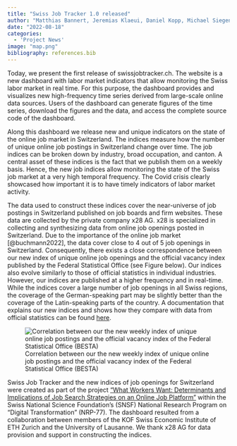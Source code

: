 ```yaml
---
title: "Swiss Job Tracker 1.0 released"
author: "Matthias Bannert, Jeremias Klaeui, Daniel Kopp, Michael Siegenthaler, Severin Thöni"
date: "2022-08-18"
categories: 
  - 'Project News'
image: "map.png"
bibliography: references.bib
---
```


Today, we present the first release of swissjobtracker.ch. The website is a new dashboard with labor market indicators that allow monitoring the Swiss labor market in real time. For this purpose, the dashboard provides and visualizes new high-frequency time series derived from large-scale online data sources. Users of the dashboard can generate figures of the time series, download the figures and the data, and access the complete source code of the dashboard.

Along this dashboard we release new and unique indicators on the state of the online job market in Switzerland. The indices measure how the number of unique online job postings in Switzerland change over time. The job indices can be broken down by industry, broad occupation, and canton. A central asset of these indices is the fact that we publish them on a weekly basis. Hence, the new job indices allow monitoring the state of the Swiss job market at a very high temporal frequency. The Covid crisis clearly showcased how important it is to have timely indicators of labor market activity.

The data used to construct these indices cover the near-universe of job postings in Switzerland published on job boards and firm websites. These data are collected by the private company x28 AG. x28 is specialized in collecting and synthesizing data from online job openings posted in Switzerland. Due to the importance of the online job market [@buchmann2022], the data cover close to 4 out of 5 job openings in Switzerland. Consequently, there exists a close correspondence between our new index of unique online job openings and the official vacancy index published by the Federal Statistical Office (see Figure below). Our indices also evolve similarly to those of official statistics in individual industries. However, our indices are published at a higher frequency and in real-time. While the indices cover a large number of job openings in all Swiss regions, the coverage of the German-speaking part may be slightly better than the coverage of the Latin-speaking parts of the country. A documentation that explains our new indices and shows how they compare with data from official statistics can be found [here](https://swissjobtracker.ch/#/about "About swissjobtracker.ch").

![Correlation between our the new weekly index of unique online job postings and the official vacancy index of the Federal Statistical Office (BESTA)](compare_besta.png)

Swiss Job Tracker and the new indices of job openings for Switzerland were created as part of the project ["What Workers Want: Determinants and Implications of Job Search Strategies on an Online Job Platform"](https://www.nfp77.ch/en/portfolio/strategies-for-job-hunting-on-online-job-platforms/ "NRP77 Project Page") within the Swiss National Science Foundation's (SNSF) National Research Program on "Digital Transformation" (NRP-77). The dashboard resulted from a collaboration between members of the KOF Swiss Economic Institute of ETH Zurich and the University of Lausanne. We thank x28 AG for data provision and support in constructing the indices.
